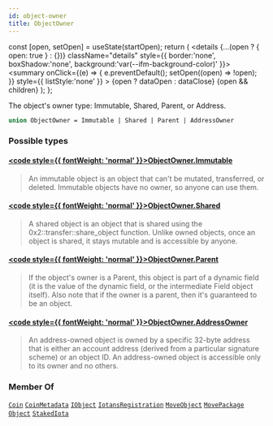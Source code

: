 ```yaml
---
id: object-owner
title: ObjectOwner
---
```









  const [open, setOpen] = useState(startOpen);
  return (
    <details {...(open ? { open: true } : {})} className="details" style={{ border:'none', boxShadow:'none', background:'var(--ifm-background-color)' }}>
      <summary
        onClick={(e) => {
          e.preventDefault();
          setOpen((open) => !open);
        }}
        style={{ listStyle:'none' }}
      >
      {open ? dataOpen : dataClose}
      </summary>
      {open && children}
    </details>
  );
};








The object's owner type: Immutable, Shared, Parent, or Address.


```graphql
union ObjectOwner = Immutable | Shared | Parent | AddressOwner
```




### Possible types

#### [<code style={{ fontWeight: 'normal' }}>ObjectOwner.<b>Immutable</b></code>](/references/iota-api/iota-graphql/reference/types/objects/immutable) <Badge class="badge badge--secondary" text="object"/> 
> 
> 
> An immutable object is an object that can't be mutated, transferred, or deleted.
> Immutable objects have no owner, so anyone can use them.
> 

#### [<code style={{ fontWeight: 'normal' }}>ObjectOwner.<b>Shared</b></code>](/references/iota-api/iota-graphql/reference/types/objects/shared) <Badge class="badge badge--secondary" text="object"/> 
> 
> 
> A shared object is an object that is shared using the 0x2::transfer::share_object function.
> Unlike owned objects, once an object is shared, it stays mutable and is accessible by anyone.
> 

#### [<code style={{ fontWeight: 'normal' }}>ObjectOwner.<b>Parent</b></code>](/references/iota-api/iota-graphql/reference/types/objects/parent) <Badge class="badge badge--secondary" text="object"/> 
> 
> 
> If the object's owner is a Parent, this object is part of a dynamic field (it is the value of
> the dynamic field, or the intermediate Field object itself). Also note that if the owner
> is a parent, then it's guaranteed to be an object.
> 

#### [<code style={{ fontWeight: 'normal' }}>ObjectOwner.<b>AddressOwner</b></code>](/references/iota-api/iota-graphql/reference/types/objects/address-owner) <Badge class="badge badge--secondary" text="object"/> 
> 
> 
> An address-owned object is owned by a specific 32-byte address that is
> either an account address (derived from a particular signature scheme) or
> an object ID. An address-owned object is accessible only to its owner and no others.
> 





### Member Of

[`Coin`](/references/iota-api/iota-graphql/reference/types/objects/coin)  <Badge class="badge badge--secondary" text="object"/><Bullet />[`CoinMetadata`](/references/iota-api/iota-graphql/reference/types/objects/coin-metadata)  <Badge class="badge badge--secondary" text="object"/><Bullet />[`IObject`](/references/iota-api/iota-graphql/reference/types/interfaces/iobject)  <Badge class="badge badge--secondary" text="interface"/><Bullet />[`IotansRegistration`](/references/iota-api/iota-graphql/reference/types/objects/iotans-registration)  <Badge class="badge badge--secondary" text="object"/><Bullet />[`MoveObject`](/references/iota-api/iota-graphql/reference/types/objects/move-object)  <Badge class="badge badge--secondary" text="object"/><Bullet />[`MovePackage`](/references/iota-api/iota-graphql/reference/types/objects/move-package)  <Badge class="badge badge--secondary" text="object"/><Bullet />[`Object`](/references/iota-api/iota-graphql/reference/types/objects/object)  <Badge class="badge badge--secondary" text="object"/><Bullet />[`StakedIota`](/references/iota-api/iota-graphql/reference/types/objects/staked-iota)  <Badge class="badge badge--secondary" text="object"/>

